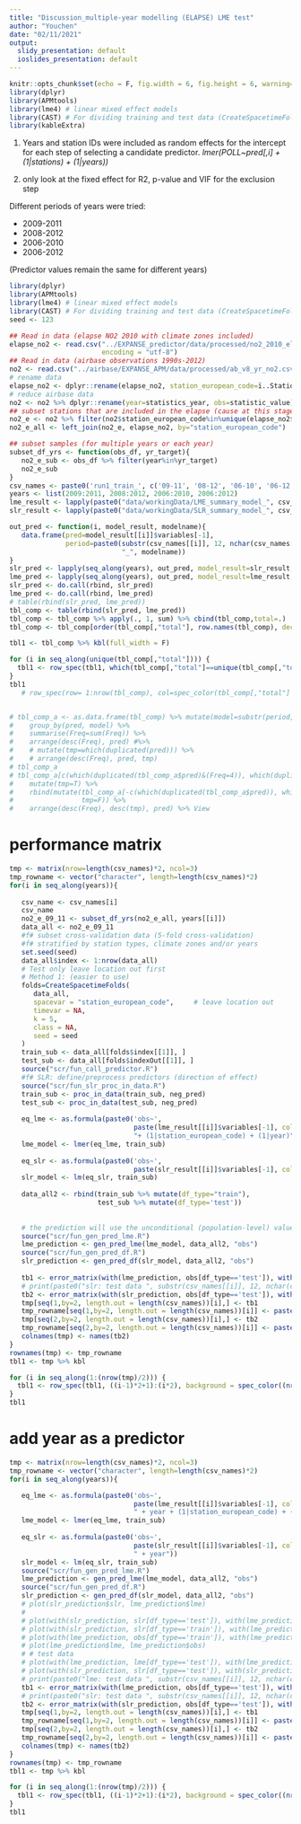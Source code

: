 ```yaml
---
title: "Discussion_multiple-year modelling (ELAPSE) LME test"
author: "Youchen"
date: "02/11/2021"
output:
  slidy_presentation: default
  ioslides_presentation: default
---
```


```r
knitr::opts_chunk$set(echo = F, fig.width = 6, fig.height = 6, warning=F)
library(dplyr)
library(APMtools)
library(lme4) # linear mixed effect models
library(CAST) # For dividing training and test data (CreateSpacetimeFolds)
library(kableExtra)
```

1. Years and station IDs were included as random effects for the intercept for each step of selecting a candidate predictor.
*lmer(POLL~pred[,i] + (1|stations) + (1|years))* 

2. only look at the fixed effect for R2, p-value and VIF for the exclusion step

Different periods of years were tried: 

* 2009-2011 
* 2008-2012
* 2006-2010
* 2006-2012

(Predictor values remain the same for different years)

```r
library(dplyr)
library(APMtools)
library(lme4) # linear mixed effect models
library(CAST) # For dividing training and test data (CreateSpacetimeFolds)
seed <- 123

## Read in data (elapse NO2 2010 with climate zones included)
elapse_no2 <- read.csv("../EXPANSE_predictor/data/processed/no2_2010_elapse_climate.csv",
                       encoding = "utf-8")
## Read in data (airbase observations 1990s-2012)
no2 <- read.csv("../airbase/EXPANSE_APM/data/processed/ab_v8_yr_no2.csv")
# rename data
elapse_no2 <- dplyr::rename(elapse_no2, station_european_code=ï..Station)
# reduce airbase data
no2 <- no2 %>% dplyr::rename(year=statistics_year, obs=statistic_value)
## subset stations that are included in the elapse (cause at this stage, we don't have the predictor maps...)
no2_e <- no2 %>% filter(no2$station_european_code%in%unique(elapse_no2$station_european_code))
no2_e_all <- left_join(no2_e, elapse_no2, by="station_european_code")

## subset samples (for multiple years or each year)
subset_df_yrs <- function(obs_df, yr_target){
   no2_e_sub <- obs_df %>% filter(year%in%yr_target)
   no2_e_sub
}
csv_names <- paste0('run1_train_', c('09-11', '08-12', '06-10', '06-12'))
years <- list(2009:2011, 2008:2012, 2006:2010, 2006:2012)
lme_result <- lapply(paste0("data/workingData/LME_summary_model_", csv_names, ".csv") , read.csv)
slr_result <- lapply(paste0("data/workingData/SLR_summary_model_", csv_names, ".csv") , read.csv)

out_pred <- function(i, model_result, modelname){
   data.frame(pred=model_result[[i]]$variables[-1], 
              period=paste0(substr(csv_names[[i]], 12, nchar(csv_names[[i]])),
                            "_", modelname))
}
slr_pred <- lapply(seq_along(years), out_pred, model_result=slr_result, "slr")
lme_pred <- lapply(seq_along(years), out_pred, model_result=lme_result, "lme")
slr_pred <- do.call(rbind, slr_pred)
lme_pred <- do.call(rbind, lme_pred)
# table(rbind(slr_pred, lme_pred))
tbl_comp <- table(rbind(slr_pred, lme_pred))
tbl_comp <- tbl_comp %>% apply(., 1, sum) %>% cbind(tbl_comp,total=.)
tbl_comp <- tbl_comp[order(tbl_comp[,"total"], row.names(tbl_comp), decreasing = T), ]

tbl1 <- tbl_comp %>% kbl(full_width = F)

for (i in seq_along(unique(tbl_comp[,"total"]))) {
  tbl1 <- row_spec(tbl1, which(tbl_comp[,"total"]==unique(tbl_comp[,"total"])[i]) %>% as.numeric(), background = spec_color(unique(tbl_comp[,"total"]) %>% as.numeric())[i])
}
tbl1
   # row_spec(row= 1:nrow(tbl_comp), col=spec_color(tbl_comp[,"total"] %>% as.numeric()))


# tbl_comp_a <- as.data.frame(tbl_comp) %>% mutate(model=substr(period, 7, 10)) %>% 
#    group_by(pred, model) %>% 
#    summarise(Freq=sum(Freq)) %>% 
#    arrange(desc(Freq), pred) #%>%
#    # mutate(tmp=which(duplicated(pred))) %>% 
#    # arrange(desc(Freq), pred, tmp)
# tbl_comp_a
# tbl_comp_a[c(which(duplicated(tbl_comp_a$pred)&(Freq=4)), which(duplicated(tbl_comp_a$pred)&(Freq=4))-1),] %>% 
#    mutate(tmp=T) %>% 
#    rbind(mutate(tbl_comp_a[-c(which(duplicated(tbl_comp_a$pred)), which(duplicated(tbl_comp_a$pred))-1),],
#                 tmp=F)) %>% 
#    arrange(desc(Freq), desc(tmp), pred) %>% View
```

# performance matrix



```r
tmp <- matrix(nrow=length(csv_names)*2, ncol=3)
tmp_rowname <- vector("character", length=length(csv_names)*2)
for(i in seq_along(years)){
   
   csv_name <- csv_names[i]
   csv_name
   no2_e_09_11 <- subset_df_yrs(no2_e_all, years[[i]])
   data_all <- no2_e_09_11
   #f# subset cross-validation data (5-fold cross-validation)
   #f# stratified by station types, climate zones and/or years
   set.seed(seed)
   data_all$index <- 1:nrow(data_all)
   # Test only leave location out first 
   # Method 1: (easier to use)
   folds=CreateSpacetimeFolds(
      data_all,
      spacevar = "station_european_code",     # leave location out
      timevar = NA,
      k = 5,
      class = NA,
      seed = seed
   )
   train_sub <- data_all[folds$index[[1]], ]
   test_sub <- data_all[folds$indexOut[[1]], ]
   source("scr/fun_call_predictor.R")
   #f# SLR: define/preprocess predictors (direction of effect)
   source("scr/fun_slr_proc_in_data.R")
   train_sub <- proc_in_data(train_sub, neg_pred)
   test_sub <- proc_in_data(test_sub, neg_pred)
   
   eq_lme <- as.formula(paste0('obs~',
                               paste(lme_result[[i]]$variables[-1], collapse = "+"),
                               "+ (1|station_european_code) + (1|year)"))
   lme_model <- lmer(eq_lme, train_sub)
   
   eq_slr <- as.formula(paste0('obs~',
                               paste(slr_result[[i]]$variables[-1], collapse = "+")))
   slr_model <- lm(eq_slr, train_sub)
   
   data_all2 <- rbind(train_sub %>% mutate(df_type="train"),
                      test_sub %>% mutate(df_type='test'))
   
   
   # the prediction will use the unconditional (population-level) values for data with previously unobserved levels (or NAs).
   source("scr/fun_gen_pred_lme.R")
   lme_prediction <- gen_pred_lme(lme_model, data_all2, "obs")
   source("scr/fun_gen_pred_df.R")
   slr_prediction <- gen_pred_df(slr_model, data_all2, "obs")
   
   tb1 <- error_matrix(with(lme_prediction, obs[df_type=='test']), with(lme_prediction, lme[df_type=='test']))[c(1,5,7)]
   # print(paste0("slr: test data ", substr(csv_names[[i]], 12, nchar(csv_names[[i]]))))
   tb2 <- error_matrix(with(slr_prediction, obs[df_type=='test']), with(slr_prediction, slr[df_type=='test']))[c(1,5,7)] 
   tmp[seq(1,by=2, length.out = length(csv_names))[i],] <- tb1
   tmp_rowname[seq(1,by=2, length.out = length(csv_names))[i]] <- paste0(substr(csv_names[i], 12, nchar(csv_names[i])), "_lme")
   tmp[seq(2,by=2, length.out = length(csv_names))[i],] <- tb2
   tmp_rowname[seq(2,by=2, length.out = length(csv_names))[i]] <- paste0(substr(csv_names[i], 12, nchar(csv_names[i])), "_slr")
   colnames(tmp) <- names(tb2)
}
rownames(tmp) <- tmp_rowname
tbl1 <- tmp %>% kbl

for (i in seq_along(1:(nrow(tmp)/2))) {
  tbl1 <- row_spec(tbl1, ((i-1)*2+1):(i*2), background = spec_color((nrow(tmp)/2):1)[i])
}
tbl1
```

# add year as a predictor
```r
tmp <- matrix(nrow=length(csv_names)*2, ncol=3)
tmp_rowname <- vector("character", length=length(csv_names)*2)
for(i in seq_along(years)){

   eq_lme <- as.formula(paste0('obs~',
                               paste(lme_result[[i]]$variables[-1], collapse = "+"),
                               " + year + (1|station_european_code) + (1|year)"))
   lme_model <- lmer(eq_lme, train_sub)
   
   eq_slr <- as.formula(paste0('obs~',
                               paste(slr_result[[i]]$variables[-1], collapse = "+"),
                               " + year"))
   slr_model <- lm(eq_slr, train_sub)
   source("scr/fun_gen_pred_lme.R")
   lme_prediction <- gen_pred_lme(lme_model, data_all2, "obs")
   source("scr/fun_gen_pred_df.R")
   slr_prediction <- gen_pred_df(slr_model, data_all2, "obs")
   # plot(slr_prediction$slr, lme_prediction$lme)
   # 
   # plot(with(slr_prediction, slr[df_type=='test']), with(lme_prediction, lme[df_type=='test']))
   # plot(with(slr_prediction, slr[df_type=='train']), with(lme_prediction, lme[df_type=='train']))
   # plot(with(lme_prediction, obs[df_type=='train']), with(lme_prediction, lme[df_type=='train']))
   # plot(lme_prediction$lme, lme_prediction$obs)
   # # test data
   # plot(with(lme_prediction, lme[df_type=='test']), with(lme_prediction, obs[df_type=='test']))
   # plot(with(slr_prediction, slr[df_type=='test']), with(slr_prediction, obs[df_type=='test']))
   # print(paste0("lme: test data ", substr(csv_names[[i]], 12, nchar(csv_names[[i]]))))
   tb1 <- error_matrix(with(lme_prediction, obs[df_type=='test']), with(lme_prediction, lme[df_type=='test']))[c(1,5,7)]
   # print(paste0("slr: test data ", substr(csv_names[[i]], 12, nchar(csv_names[[i]]))))
   tb2 <- error_matrix(with(slr_prediction, obs[df_type=='test']), with(slr_prediction, slr[df_type=='test']))[c(1,5,7)] 
   tmp[seq(1,by=2, length.out = length(csv_names))[i],] <- tb1
   tmp_rowname[seq(1,by=2, length.out = length(csv_names))[i]] <- paste0(substr(csv_names[i], 12, nchar(csv_names[i])), "_lme")
   tmp[seq(2,by=2, length.out = length(csv_names))[i],] <- tb2
   tmp_rowname[seq(2,by=2, length.out = length(csv_names))[i]] <- paste0(substr(csv_names[i], 12, nchar(csv_names[i])), "_slr")
   colnames(tmp) <- names(tb2)
}
rownames(tmp) <- tmp_rowname
tbl1 <- tmp %>% kbl

for (i in seq_along(1:(nrow(tmp)/2))) {
  tbl1 <- row_spec(tbl1, ((i-1)*2+1):(i*2), background = spec_color((nrow(tmp)/2):1)[i])
}
tbl1
```


